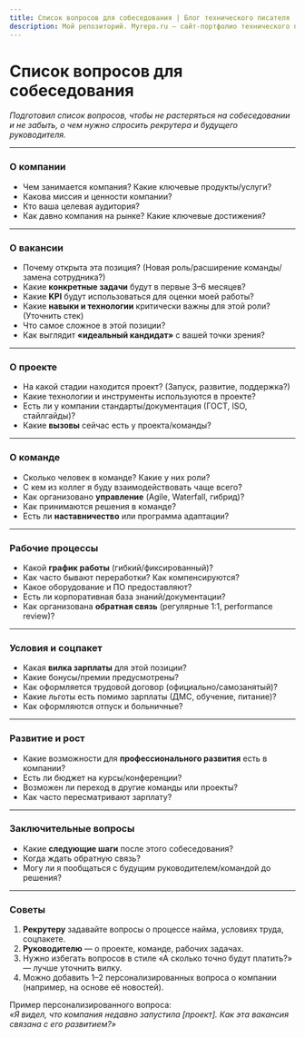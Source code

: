```yaml
---
title: Список вопросов для собеседования | Блог технического писателя
description: Мой репозиторий. Myrepo.ru – сайт-портфолио технического писателя
---
```


# Список вопросов для собеседования

*Подготовил список вопросов, чтобы не растеряться на собеседовании и не забыть, о чем нужно спросить рекрутера и будущего руководителя.*

---

### О компании  
- Чем занимается компания? Какие ключевые продукты/услуги?  
- Какова миссия и ценности компании?  
- Кто ваша целевая аудитория?  
- Как давно компания на рынке? Какие ключевые достижения?  

---

### О вакансии  
- Почему открыта эта позиция? (Новая роль/расширение команды/замена сотрудника?)  
- Какие **конкретные задачи** будут в первые 3–6 месяцев?  
- Какие **KPI** будут использоваться для оценки моей работы?  
- Какие **навыки и технологии** критически важны для этой роли? (Уточнить стек)  
- Что самое сложное в этой позиции?  
- Как выглядит **«идеальный кандидат»** с вашей точки зрения?  

---

### О проекте  
- На какой стадии находится проект? (Запуск, развитие, поддержка?)  
- Какие технологии и инструменты используются в проекте?  
- Есть ли у компании стандарты/документация (ГОСТ, ISO, стайлгайды)?  
- Какие **вызовы** сейчас есть у проекта/команды?  

---

### О команде
- Сколько человек в команде? Какие у них роли?  
- С кем из коллег я буду взаимодействовать чаще всего?  
- Как организовано **управление** (Agile, Waterfall, гибрид)?  
- Как принимаются решения в команде?  
- Есть ли **наставничество** или программа адаптации?  

---

### Рабочие процессы
- Какой **график работы** (гибкий/фиксированный)?  
- Как часто бывают переработки? Как компенсируются?  
- Какое оборудование и ПО предоставляют?  
- Есть ли корпоративная база знаний/документации?  
- Как организована **обратная связь** (регулярные 1:1, performance review)?  

---

### Условия и соцпакет
- Какая **вилка зарплаты** для этой позиции?  
- Какие бонусы/премии предусмотрены?  
- Как оформляется трудовой договор (официально/самозанятый)?  
- Какие льготы есть помимо зарплаты (ДМС, обучение, питание)?  
- Как оформляются отпуск и больничные?  

---

### Развитие и рост  
- Какие возможности для **профессионального развития** есть в компании?  
- Есть ли бюджет на курсы/конференции?  
- Возможен ли переход в другие команды или проекты?  
- Как часто пересматривают зарплату?  

---

### Заключительные вопросы  
- Какие **следующие шаги** после этого собеседования?  
- Когда ждать обратную связь?  
- Могу ли я пообщаться с будущим руководителем/командой до решения?  

---

### Советы  
1. **Рекрутеру** задавайте вопросы о процессе найма, условиях труда, соцпакете.  
2. **Руководителю** — о проекте, команде, рабочих задачах.  
3. Нужно избегать вопросов в стиле «А сколько точно будут платить?» — лучше уточнить вилку.  
4. Можно добавить 1–2 персонализированных вопроса о компании (например, на основе её новостей).  

Пример персонализированного вопроса:  
*«Я видел, что компания недавно запустила [проект]. Как эта вакансия связана с его развитием?»*  
